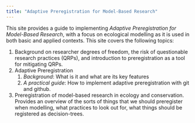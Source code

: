 ```yaml
---
title: "Adaptive Preregistration for Model-Based Research"
---
```


This site provides a guide to implementing *Adaptive Preregistration for Model-Based Research*, with a focus on ecological modelling as it is used in both basic and applied contexts.
This site covers the following topics:

1.  Background on researcher degrees of freedom, the risk of questionable research practices (QRPs), and introduction to preregistration as a tool for mitigating QRPs.
2.  Adaptive Preregistration
    1.  *Background*: What is it and what are its key features
    2.  *A practical guide*: How to implement adaptive preregistration with git and github.
3.  Preregistration of model-based research in ecology and conservation. Provides an overview of the sorts of things that we should preregister when modelling, what practices to look out for, what things should be registered as decision-trees.
